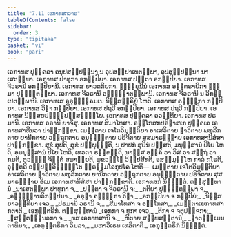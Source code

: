 ```yaml
---
title: "7.11 ເອກາທສກວາຣ"
tableOfContents: false
sidebar:
  order: 3
type: "tipitaka"
basket: "vi"
book: "pari"
---
```



<DynamicBreadcrumb />

<Division number="331" book="pari">

<Paragraph number="1583" book="pari">
ເອກາທສ ປຸຄ຺ຄລາ ອນຸປສມ຺ປນ຺ນາ ນ ອຸປສມ຺ປາເທຕພ຺ພາ, ອຸປສມ຺ປນ຺ນາ ນາເສຕພ຺ພາ. ເອກາທສ ປາທຸກາ ອກປ຺ປິຍາ. ເອກາທສ ປຕ຺ຕາ ອກປ຺ປິຍາ. ເອກາທສ ຈີວຣານິ ອກປ຺ປິຍານິ. ເອກາທສ ຍາວຕຕິຍກາ. ຠິກ຺ຂຸນີນໍ ເອກາທສ ອນ຺ຕຣາຍິກາ ຘມ຺ມາ ປຸຈ຺ຉິຕພ຺ພາ. ເອກາທສ ຈີວຣານິ ອຘິຏ຺ຐາຕພ຺ພານິ. ເອກາທສ ຈີວຣານິ ນ ວິກປ຺ເປຕພ຺ພານິ. ເອກາທເສ ອຣຸຓຸຄ຺ຄມເນ ນິສ຺ສຄ຺ຄິຍໍ ໂຫຕິ. ເອກາທສ ຄຓ຺ຐິກາ ກປ຺ປິຍາ. ເອກາທສ ວິຘາ ກປ຺ປິຍາ. ເອກາທສ ປຖວີ ອກປ຺ປິຍາ. ເອກາທສ ປຖວີ ກປ຺ປິຍາ. ເອກາທສ ນິສ຺ສຍປຏິປ຺ປສ຺ສທ຺ຘິໂຍ. ເອກາທສ ປຸຄ຺ຄລາ ອວນ຺ທິຍາ. ເອກາທສ ປຣມານິ. ເອກາທສ ວຣານິ ຍາຈິໍສຸ. ເອກາທສ ສີມາໂທສາ. ອກ຺ໂກສກປຣິຠາສເກ ປຸຄ຺ຄເລ ເອກາທສາທີນວາ ປາຏິກງ຺ຂາ. ເມຕ຺ຕາຍ ເຈໂຕວິມຸຕ຺ຕິຍາ ອາເສວິຕາຍ ຠາວິຕາຍ ພຫຸລີກຕາຍ ຍານີກຕາຍ ວຕ຺ຖຸກຕາຍ ອນຸຏ຺ຐິຕາຍ ປຣິຈິຕາຍ ສຸສມາຣທ຺ຘາຍ ເອກາທສານິສໍສາ ປາຏິກງ຺ຂາ. ສຸຂໍ ສຸປຕິ, ສຸຂໍ ປຏິພຸຊ຺ຌຕິ, ນ ປາປກໍ ສຸປິນໍ ປສ຺ສຕິ, ມນຸສ຺ສານໍ ປິໂຍ ໂຫຕິ, ອມນຸສ຺ສານໍ ປິໂຍ ໂຫຕິ, ເທວຕາ ຣກ຺ຂນ຺ຕິ, ນາສ຺ສ ອຄ຺ຄິ ວາ ວິສໍ ວາ ສຕ຺ຖໍ ວາ ກມຕິ, ຕຸວຏ຺ຏໍ ຈິຕ຺ຕໍ ສມາຘິຍຕິ, ມຸຂວຓ຺ໂຓ ວິປ຺ປສີທຕິ, ອສມ຺ມູຬ຺ໂຫ ກາລໍ ກໂຣຕິ, ອຸຕ຺ຕຣິ ອປ຺ປຏິວິຊ຺ຌນ຺ໂຕ ພ຺ຣຫ຺ມໂລກູປໂຄ ໂຫຕິ—  ເມຕ຺ຕາຍ ເຈໂຕວິມຸຕ຺ຕິຍາ ອາເສວິຕາຍ ຠາວິຕາຍ ພຫຸລີກຕາຍ ຍານີກຕາຍ ວຕ຺ຖຸກຕາຍ ອນຸຏ຺ຐິຕາຍ ປຣິຈິຕາຍ ສຸສມາຣທ຺ຘາຍ ອິເມ ເອກາທສານິສໍສາ ປາຏິກງ຺ຂາຕິ.

</Paragraph>
</Division>

<Paragraph number="1584" type="center" book="pari">
ເອກາທສກໍ ນິຏ຺ຐິຕໍ.



</Paragraph>

<Paragraph number="1585" type="center" book="pari">
ຕສ຺ສຸທ຺ທານໍ


</Paragraph>

<Paragraph number="1586" type="verses" book="pari">
_ນາເສຕພ຺ພາ ປາທຸກາ ຈ,_  
_ປຕ຺ຕາ ຈ ຈີວຣານິ ຈ;_  
_ຕຕິຍາ ປຸຈ຺ຉິຕພ຺ພາ ຈ,_  
_ອຘິຏ຺ຐານວິກປ຺ປນາ._  

</Paragraph>

<Paragraph number="1587" type="verses" book="pari">
_ອຣຸຓາ ຄຓ຺ຐິກາ ວິຘາ,_  
_ອກປ຺ປິຍາ ຈ ກປ຺ປິຍໍ;_  
_ນິສ຺ສຍາວນ຺ທິຍາ ເຈວ,_  
_ປຣມານິ ວຣານິ ຈ;_  
_ສີມາໂທສາ ຈ ອກ຺ໂກສາ,_  
_ເມຕ຺ຕາເຍກາທສາ ກຕາຕິ._  


</Paragraph>

<Paragraph number="1588" type="center" book="pari">
ເອກຸຕ຺ຕຣິກໍ.



</Paragraph>

<Paragraph number="1589" type="center" book="pari">
ຕສ຺ສຸທ຺ທານໍ


</Paragraph>

<Paragraph number="1590" type="verses" book="pari">
_ເອກກາ ຈ ທຸກາ ເຈວ,_  
_ຕິກາ ຈ ຈຕຸປຎ຺ຈກາ;_  
_ຉສຕ຺ຕຏ຺ຐນວກາ ຈ,_  
_ທສ ເອກາທສານິ ຈ._  

</Paragraph>

<Paragraph number="1591" type="verses" book="pari">
_ຫິຕາຍ ສພ຺ພສຕ຺ຕານໍ,_  
_ຎາຕຘມ຺ເມນ ຕາທິນາ;_  
_ເອກຸຕ຺ຕຣິກາ ວິມລາ,_  
_ມຫາວີເຣນ ເທສິຕາຕິ._  


</Paragraph>

<Paragraph number="1592" type="center" book="pari">
ເອກຸຕ຺ຕຣິກໍ ນິຏ຺ຐິຕໍ.
</Paragraph>